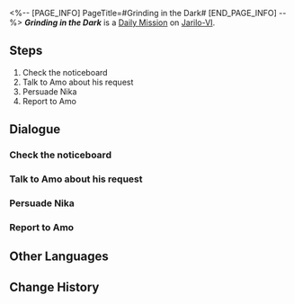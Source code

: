 <%-- [PAGE_INFO]
PageTitle=#Grinding in the Dark#
[END_PAGE_INFO] --%>
{{Stub|Dialogue.}}
{{Mission Infobox
|id            = 3011503
|title         = 
|image         = <!--Mission Grinding in the Dark.png-->
|type          = Daily
|event_name    = 
|chapter       = 
|requirements  = 
|summary       = <!--official mission summary from Fate's Atlas-->
|characters    = Amo; Nika; Trailblazer
|startLocation = [[Jarilo-VI]] - [[Administrative District]]
|world         = Jarilo-VI
|area          = Administrative District
|prev          = 
|next          = 
|rewards       = Credit*5,000
}}
'''''Grinding in the Dark''''' is a [[Daily Mission]] on [[Jarilo-VI]].

==Steps==
# Check the noticeboard
# Talk to Amo about his request
# Persuade Nika
# Report to Amo

<!--
==Gameplay Notes==

--><!--
==Trial Character==

-->
==Dialogue==
{{Stub Dialogue}}
===Check the noticeboard===
{{Mission Description|type=daily|location=Administrative District|Go to the noticeboard in the Overworld and see whether the Rightful Rights Society has any new commissions.}}
{{Dialogue Start}}
:{{tx}}
{{Dialogue End}}

===Talk to Amo about his request===
{{Mission Description|type=daily|location=Administrative District|update|You see that Amo has issued a commission on the Rightful Rights Society's noticeboard and wants to exercise his rightful rights. Go help Amo!}}
{{Dialogue Start}}
:{{tx}}
{{Dialogue End}}

===Persuade Nika===
{{Dialogue Start}}
:{{tx}}
{{Dialogue End}}

===Report to Amo===
{{Dialogue Start}}
:{{tx}}
{{Dialogue End}}

==Other Languages==
{{Other Languages
|en   = Grinding in the Dark
|zhs  = 躬耕于黑暗
|zht  = 躬耕於黑暗
|ja   = 闇に生きる
|ko   = 우리는 어둠 속에서 움직인다
|es   = Trabajo en las sombras
|fr   = Travailler dans l'ombre
|ru   = Мы действуем во тьме
|th   = ทำงานในความมืด
|vi   = Cày Trong Bóng Tối
|de   = Arbeit im Dunkeln
|id   = Bekerja dalam Kegelapan
|pt   = Grindando na Escuridão
}}

==Change History==
{{Change History|1.0}}
